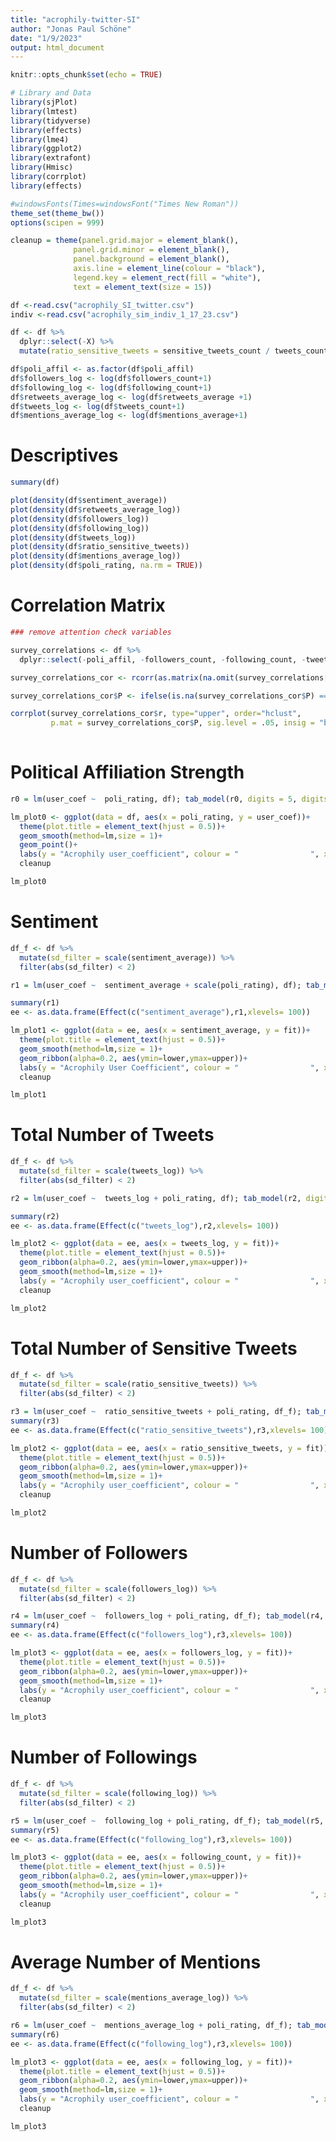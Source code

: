 ```yaml
---
title: "acrophily-twitter-SI"
author: "Jonas Paul Schöne"
date: "1/9/2023"
output: html_document
---
```


```r
knitr::opts_chunk$set(echo = TRUE)
```



```r

# Library and Data
library(sjPlot)
library(lmtest)
library(tidyverse)
library(effects)
library(lme4)
library(ggplot2)
library(extrafont)
library(Hmisc)
library(corrplot)
library(effects)

#windowsFonts(Times=windowsFont("Times New Roman"))
theme_set(theme_bw())
options(scipen = 999)

cleanup = theme(panel.grid.major = element_blank(),
              panel.grid.minor = element_blank(),
              panel.background = element_blank(),
              axis.line = element_line(colour = "black"),
              legend.key = element_rect(fill = "white"),
              text = element_text(size = 15))

df <-read.csv("acrophily_SI_twitter.csv")
indiv <-read.csv("acrophily_sim_indiv_1_17_23.csv")

df <- df %>% 
  dplyr::select(-X) %>% 
  mutate(ratio_sensitive_tweets = sensitive_tweets_count / tweets_count)

df$poli_affil <- as.factor(df$poli_affil)
df$followers_log <- log(df$followers_count+1)
df$following_log <- log(df$following_count+1)
df$retweets_average_log <- log(df$retweets_average +1)
df$tweets_log <- log(df$tweets_count+1)
df$mentions_average_log <- log(df$mentions_average+1)
```

# Descriptives

```r
summary(df)

plot(density(df$sentiment_average))
plot(density(df$retweets_average_log))
plot(density(df$followers_log))
plot(density(df$following_log))
plot(density(df$tweets_log))
plot(density(df$ratio_sensitive_tweets))
plot(density(df$mentions_average_log))
plot(density(df$poli_rating, na.rm = TRUE))
```
# Correlation Matrix

```r

### remove attention check variables

survey_correlations <- df %>% 
  dplyr::select(-poli_affil, -followers_count, -following_count, -tweets_count, -mentions_average)

survey_correlations_cor <- rcorr(as.matrix(na.omit(survey_correlations[ , ])))

survey_correlations_cor$P <- ifelse(is.na(survey_correlations_cor$P) == TRUE, 1,survey_correlations_cor$P)

corrplot(survey_correlations_cor$r, type="upper", order="hclust", 
         p.mat = survey_correlations_cor$P, sig.level = .05, insig = "blank")
  
```

# Political Affiliation Strength

```r
r0 = lm(user_coef ~  poli_rating, df); tab_model(r0, digits = 5, digits.p = 3)

lm_plot0 <- ggplot(data = df, aes(x = poli_rating, y = user_coef))+
  theme(plot.title = element_text(hjust = 0.5))+
  geom_smooth(method=lm,size = 1)+
  geom_point()+
  labs(y = "Acrophily user_coefficient", colour = "                ", x = "Strength of Political Affiliation")+
  cleanup

lm_plot0
```


# Sentiment

```r
df_f <- df %>% 
  mutate(sd_filter = scale(sentiment_average)) %>% 
  filter(abs(sd_filter) < 2)

r1 = lm(user_coef ~  sentiment_average + scale(poli_rating), df); tab_model(r1, digits = 5, digits.p = 3, show.stat = TRUE)

summary(r1)
ee <- as.data.frame(Effect(c("sentiment_average"),r1,xlevels= 100))

lm_plot1 <- ggplot(data = ee, aes(x = sentiment_average, y = fit))+
  theme(plot.title = element_text(hjust = 0.5))+
  geom_smooth(method=lm,size = 1)+
  geom_ribbon(alpha=0.2, aes(ymin=lower,ymax=upper))+
  labs(y = "Acrophily User Coefficient", colour = "                ", x = "Average Emotion in Tweets (-1 to 1)")+
  cleanup

lm_plot1
```

# Total Number of Tweets

```r
df_f <- df %>% 
  mutate(sd_filter = scale(tweets_log)) %>% 
  filter(abs(sd_filter) < 2)

r2 = lm(user_coef ~  tweets_log + poli_rating, df); tab_model(r2, digits = 7, digits.p = 3, show.stat = TRUE)

summary(r2)
ee <- as.data.frame(Effect(c("tweets_log"),r2,xlevels= 100))

lm_plot2 <- ggplot(data = ee, aes(x = tweets_log, y = fit))+
  theme(plot.title = element_text(hjust = 0.5))+
  geom_ribbon(alpha=0.2, aes(ymin=lower,ymax=upper))+
  geom_smooth(method=lm,size = 1)+
  labs(y = "Acrophily user_coefficient", colour = "                ", x = "Total Number of Tweets")+
  cleanup

lm_plot2
```

# Total Number of Sensitive Tweets

```r
df_f <- df %>% 
  mutate(sd_filter = scale(ratio_sensitive_tweets)) %>% 
  filter(abs(sd_filter) < 2)

r3 = lm(user_coef ~  ratio_sensitive_tweets + poli_rating, df_f); tab_model(r3, digits = 7, digits.p = 3, show.stat = TRUE)
summary(r3)
ee <- as.data.frame(Effect(c("ratio_sensitive_tweets"),r3,xlevels= 100))

lm_plot2 <- ggplot(data = ee, aes(x = ratio_sensitive_tweets, y = fit))+
  theme(plot.title = element_text(hjust = 0.5))+
  geom_ribbon(alpha=0.2, aes(ymin=lower,ymax=upper))+
  geom_smooth(method=lm,size = 1)+
  labs(y = "Acrophily user_coefficient", colour = "                ", x = "Ratio of Sensitive Tweets")+
  cleanup

lm_plot2
```
# Number of Followers

```r
df_f <- df %>% 
  mutate(sd_filter = scale(followers_log)) %>% 
  filter(abs(sd_filter) < 2)

r4 = lm(user_coef ~  followers_log + poli_rating, df_f); tab_model(r4, digits = 7, digits.p = 3, show.stat = TRUE)
summary(r4)
ee <- as.data.frame(Effect(c("followers_log"),r3,xlevels= 100))

lm_plot3 <- ggplot(data = ee, aes(x = followers_log, y = fit))+
  theme(plot.title = element_text(hjust = 0.5))+
  geom_ribbon(alpha=0.2, aes(ymin=lower,ymax=upper))+
  geom_smooth(method=lm,size = 1)+
  labs(y = "Acrophily user_coefficient", colour = "                ", x = "Number of Followers")+
  cleanup

lm_plot3
```

# Number of Followings

```r
df_f <- df %>% 
  mutate(sd_filter = scale(following_log)) %>% 
  filter(abs(sd_filter) < 2)

r5 = lm(user_coef ~  following_log + poli_rating, df_f); tab_model(r5, digits = 7, digits.p = 3, show.stat = TRUE)
summary(r5)
ee <- as.data.frame(Effect(c("following_log"),r3,xlevels= 100))

lm_plot3 <- ggplot(data = ee, aes(x = following_count, y = fit))+
  theme(plot.title = element_text(hjust = 0.5))+
  geom_ribbon(alpha=0.2, aes(ymin=lower,ymax=upper))+
  geom_smooth(method=lm,size = 1)+
  labs(y = "Acrophily user_coefficient", colour = "                ", x = "Number of Followings")+
  cleanup

lm_plot3
```

# Average Number of Mentions

```r
df_f <- df %>% 
  mutate(sd_filter = scale(mentions_average_log)) %>% 
  filter(abs(sd_filter) < 2)

r6 = lm(user_coef ~  mentions_average_log + poli_rating, df_f); tab_model(r6, digits = 7, digits.p = 3, show.stat = TRUE)
summary(r6)
ee <- as.data.frame(Effect(c("following_log"),r3,xlevels= 100))

lm_plot3 <- ggplot(data = ee, aes(x = following_log, y = fit))+
  theme(plot.title = element_text(hjust = 0.5))+
  geom_ribbon(alpha=0.2, aes(ymin=lower,ymax=upper))+
  geom_smooth(method=lm,size = 1)+
  labs(y = "Acrophily user_coefficient", colour = "                ", x = "Average Number of Mentions")+
  cleanup

lm_plot3
```

